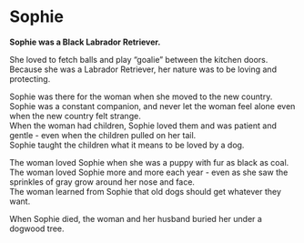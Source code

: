 # Sophie

<b>Sophie was a Black Labrador Retriever.</b>

<p>She loved to fetch balls and play "goalie" between the kitchen doors.<br>
Because she was a Labrador Retriever, her nature was to be loving and protecting.</p>

<p>Sophie was there for the woman when she moved to the new country.<br>
Sophie was a constant companion, and never let the woman feel alone even when the new country felt strange.<br>
When the woman had children, Sophie loved them and was patient and gentle - even when the children pulled on her tail.<br>
Sophie taught the children what it means to be loved by a dog.</p>

<p>The woman loved Sophie when she was a puppy with fur as black as coal.<br>
The woman loved Sophie more and more each year - even as she saw the sprinkles of gray grow around her nose and face.<br>
The woman learned from Sophie that old dogs should get whatever they want.</p>

<p>When Sophie died, the woman and her husband buried her under a dogwood tree.</p>
